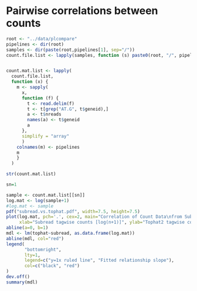 Pairwise correlations between counts
====================================



```r
root <- "../data/plcompare"
pipelines <- dir(root)
samples <- dir(paste(root,pipelines[1], sep="/"))
count.file.list <- lapply(samples, function (s) paste0(root, "/", pipelines, "/", s, "/", s, ".counts"))


count.mat.list <- lapply(
  count.file.list,
  function (x) {
    m <- sapply(
      x,
      function (f) {
        t <- read.delim(f)
        t <- t[grep("AT.G", t$geneid),]
        a <- t$nreads
        names(a) <- t$geneid
        a
      },
      simplify = "array"
      )
    colnames(m) <- pipelines
    m
    }
  )

str(count.mat.list)

sn=1

sample <- count.mat.list[[sn]]
log.mat <- log(sample+1)
#log.mat <- sample
pdf("subread.vs.tophat.pdf", width=7.5, height=7.5)
plot(log.mat, pch='.', cex=2, main="Correlation of Count Data\nfrom Subread and Tophat2 Aligners",
     xlab="Subread tagwise counts [log(n+1)]", ylab="Tophat2 tagwise counts [log(n+1)]")
abline(a=0, b=1)
mdl <- lm(tophat~subread, as.data.frame(log.mat))
abline(mdl, col="red")
legend(
       "bottomright",
       lty=1,
       legend=c("y=1x ruled line", "Fitted relationship slope"),
       col=c("black", "red")
)
dev.off()
summary(mdl)

```